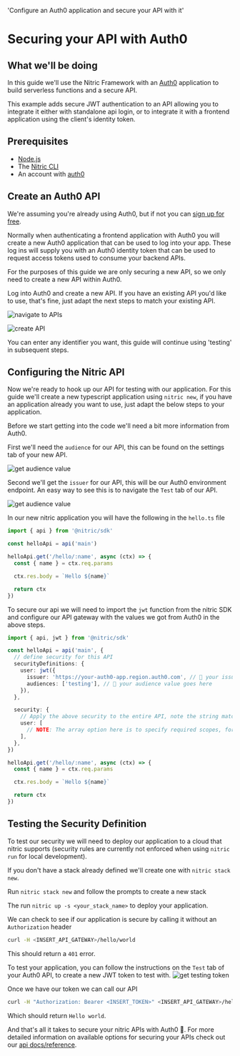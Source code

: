   'Configure an Auth0 application and secure your API with it'

# Securing your API with Auth0

## What we'll be doing

In this guide we'll use the Nitric Framework with an [Auth0](https://auth0.com/) application to build serverless functions and a secure API.

This example adds secure JWT authentication to an API allowing you to integrate it either with standalone api login, or to integrate it with a frontend application using the client's identity token.

## Prerequisites

- [Node.js](https://nodejs.org/en/download/)
- The [Nitric CLI](https://nitric.io/docs/installation)
- An account with [auth0](https://auth0.com/)

## Create an Auth0 API

We're assuming you're already using Auth0, but if not you can [sign up for free](https://auth0.com/).

Normally when authenticating a frontend application with Auth0 you will create a new Auth0 application that can be used to log into your app. These log ins will supply you with an Auth0 identity token that can be used to request access tokens used to consume your backend APIs.

For the purposes of this guide we are only securing a new API, so we only need to create a new API within Auth0.

Log into Auth0 and create a new API. If you have an existing API you'd like to use, that's fine, just adapt the next steps to match your existing API.

![navigate to APIs](/images/guides/auth0/auth0-navigate-apis.png)

![create API](/images/guides/auth0/auth0-create-api.png)

<Note>
  You can enter any identifier you want, this guide will continue using
  'testing' in subsequent steps.
</Note>

## Configuring the Nitric API

Now we're ready to hook up our API for testing with our application. For this guide we'll create a new typescript application using `nitric new`, if you have an application already you want to use, just adapt the below steps to your application.

Before we start getting into the code we'll need a bit more information from Auth0.

First we'll need the `audience` for our API, this can be found on the settings tab of your new API.

![get audience value](/images/guides/auth0/auth0-get-audience.png)

Second we'll get the `issuer` for our API, this will be our Auth0 environment endpoint. An easy way to see this is to navigate the `Test` tab of our API.

![get audience value](/images/guides/auth0/auth0-get-issuer.png)

In our new nitric application you will have the following in the `hello.ts` file

```typescript
import { api } from '@nitric/sdk'

const helloApi = api('main')

helloApi.get('/hello/:name', async (ctx) => {
  const { name } = ctx.req.params

  ctx.res.body = `Hello ${name}`

  return ctx
})
```

To secure our api we will need to import the `jwt` function from the nitric SDK and configure our API gateway with the values we got from Auth0 in the above steps.

```typescript
import { api, jwt } from '@nitric/sdk'

const helloApi = api('main', {
  // define security for this API
  securityDefinitions: {
    user: jwt({
      issuer: 'https://your-auth0-app.region.auth0.com', // 👀 your issuer value goes here
      audiences: ['testing'], // 👀 your audience value goes here
    }),
  },

  security: {
    // Apply the above security to the entire API, note the string matches the above key
    user: [
      // NOTE: The array option here is to specify required scopes, for simplicity we'll leave this blank for now
    ],
  },
})

helloApi.get('/hello/:name', async (ctx) => {
  const { name } = ctx.req.params

  ctx.res.body = `Hello ${name}`

  return ctx
})
```

## Testing the Security Definition

To test our security we will need to deploy our application to a cloud that nitric supports (security rules are currently not enforced when using `nitric run` for local development).

If you don't have a stack already defined we'll create one with `nitric stack new`.

Run `nitric stack new` and follow the prompts to create a new stack

The run `nitric up -s <your_stack_name>` to deploy your application.

We can check to see if our application is secure by calling it without an `Authorization` header

```bash
curl -H <INSERT_API_GATEWAY>/hello/world
```

This should return a `401` error.

To test your application, you can follow the instructions on the `Test` tab of your Auth0 API, to create a new JWT token to test with.
![get testing token](/images/guides/auth0/auth0-get-jwt.png)

Once we have our token we can call our API

```bash
curl -H "Authorization: Bearer <INSERT_TOKEN>" <INSERT_API_GATEWAY>/hello/world
```

Which should return `Hello world`.

And that's all it takes to secure your nitric APIs with Auth0 🎉. For more detailed information on available options for securing your APIs check out our [api docs/reference](https://nitric.io/docs).
